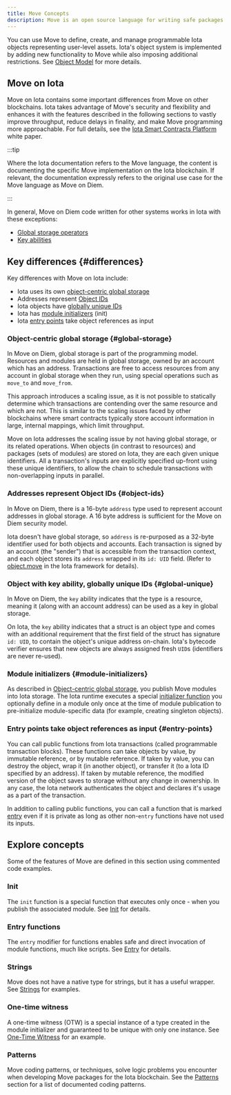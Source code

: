 ```yaml
---
title: Move Concepts
description: Move is an open source language for writing safe packages to manipulate on-chain objects
---
```



<MoveSummary />

You can use Move to define, create, and manage programmable Iota objects representing user-level assets. Iota's object system is implemented by adding new functionality to Move while also imposing additional restrictions. See [Object Model](./object-model.mdx) for more details.

## Move on Iota


Move on Iota contains some important differences from Move on other blockchains. Iota takes advantage of Move's security and flexibility and enhances it with the features described in the following sections to vastly improve throughput, reduce delays in finality, and make Move programming more approachable. For full details, see the [Iota Smart Contracts Platform](/doc/iota.pdf) white paper.


:::tip

Where the Iota documentation refers to the Move language, the content is documenting the specific Move implementation on the Iota blockchain. If relevant, the documentation expressly refers to the original use case for the Move language as Move on Diem.

:::

In general, Move on Diem code written for other systems works in Iota with these exceptions:

- [Global storage operators](https://move-language.github.io/move/global-storage-operators.html)
- [Key abilities](https://github.com/move-language/move/blob/main/language/documentation/book/src/abilities.md)

## Key differences {#differences}

Key differences with Move on Iota include:

- Iota uses its own [object-centric global storage](#global-storage)
- Addresses represent [Object IDs](#object-ids)
- Iota objects have [globally unique IDs](#global-unique)
- Iota has [module initializers](#module-initializers) (init)
- Iota [entry points](#entry-points) take object references as input

### Object-centric global storage {#global-storage}

In Move on Diem, global storage is part of the programming model. Resources and modules are held in global storage, owned by an account which has an address. Transactions are free to access resources from any account in global storage when they run, using special operations such as `move_to` and `move_from`.

This approach introduces a scaling issue, as it is not possible to statically determine which transactions are contending over the same resource and which are not.  This is similar to the scaling issues faced by other blockchains where smart contracts typically store account information in large, internal mappings, which limit throughput.

Move on Iota addresses the scaling issue by not having global storage, or its related operations. When objects (in contrast to resources) and packages (sets of modules) are stored on Iota, they are each given unique identifiers.  All a transaction's inputs are explicitly specified up-front using these unique identifiers, to allow the chain to schedule transactions with non-overlapping inputs in parallel.

### Addresses represent Object IDs {#object-ids}

In Move on Diem, there is a 16-byte `address` type used to represent account addresses in global storage. A 16 byte address is sufficient for the Move on Diem security model.

Iota doesn't have global storage, so `address` is re-purposed as a 32-byte identifier used for both objects and accounts. Each transaction is signed by an account (the "sender") that is accessible from the transaction context, and each object stores its `address` wrapped in its `id: UID` field. (Refer to [object.move](https://github.com/iotaledger/iota/tree/main/crates/iota-framework/packages/iota-framework/sources/object.move) in the Iota framework for details).

### Object with key ability, globally unique IDs {#global-unique}

In Move on Diem, the `key` ability indicates that the type is a resource, meaning it (along with an account address) can be used as a key in global storage.

On Iota, the `key` ability indicates that a struct is an object type and comes with an additional requirement that the first field of the struct has signature `id: UID`, to contain the object's unique address on-chain. Iota's bytecode verifier ensures that new objects are always assigned fresh `UID`s (identifiers are never re-used).

### Module initializers {#module-initializers}

As described in [Object-centric global storage](#global-storage), you publish Move modules into Iota storage. The Iota runtime executes a special [initializer function](./iota-move-concepts/init.mdx) you optionally define in a module only once at the time of module publication to pre-initialize module-specific data (for example, creating singleton objects).

### Entry points take object references as input {#entry-points}

You can call public functions from Iota transactions (called programmable transaction blocks). These functions can take objects by value, by immutable reference, or by mutable reference. If taken by value, you can destroy the object, wrap it (in another object), or transfer it (to a Iota ID specified by an address). If taken by mutable reference, the modified version of the object saves to storage without any change in ownership. In any case, the Iota network authenticates the object and declares it's usage as a part of the transaction.

In addition to calling public functions, you can call a function that is marked [entry](./iota-move-concepts/entry-functions.mdx) even if it is private as long as other non-`entry` functions have not used its inputs.


## Explore concepts

Some of the features of Move are defined in this section using commented code examples.

### Init

The `init` function is a special function that executes only once - when you publish the associated module. See [Init](./iota-move-concepts/init.mdx) for details.

### Entry functions

The `entry` modifier for functions enables safe and direct invocation of module functions, much like scripts. See [Entry](./iota-move-concepts/entry-functions.mdx) for details.

### Strings

Move does not have a native type for strings, but it has a useful wrapper. See [Strings](./iota-move-concepts/strings.mdx) for examples.

### One-time witness

A one-time witness (OTW) is a special instance of a type created in the module initializer and guaranteed to be unique with only one instance. See [One-Time Witness](./iota-move-concepts/one-time-witness.mdx) for an example.

### Patterns

Move coding patterns, or techniques, solve logic problems you encounter when developing Move packages for the Iota blockchain. See the [Patterns](./iota-move-concepts/patterns.mdx) section for a list of documented coding patterns.
